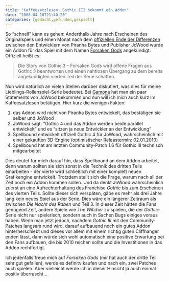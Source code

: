 ```yaml
---
title: "Kaffeesatzlesen: Gothic III bekommt ein Addon"
date: "2008-04-16T21:40:20"
categories: [gedacht,gefunden,gespielt]
---
```


So "schnell" kann es gehen: Anderthalb Jahre nach Erscheinen des Originalspiels und einen Monat nach dem [offiziellen Ende der Differenzen](http://www.worldofgothic.de/gothic4/index.php?go=interview21) zwischen den Entwicklern von Piranha Bytes und Publisher JoWood wurde ein Addon für das Spiel mit dem Namen [Forsaken Gods](http://www.jowood.com/?lang=de&site=1&iid=12833) angekündigt. Offiziell heißt es:

> Die Story von Gothic 3 – Forsaken Gods wird offene Fragen aus Gothic 3 beantworten und einen nahtlosen Übergang zu dem bereits angekündigten vierten Teil der Serie schaffen.

Nun wird natürlich an vielen Stellen darüber diskutiert, was dies für meine Lieblings-Rollenspiel-Serie bedeutet. Bei [Gamona](http://www.gamona.de/pc/article/detail/id-ein_add_on_zu_gothic_3_wer_macht_denn_so_629389/start-1.htm) hat man ein paar Statements von JoWood bekommen und nun will ich mich auch kurz im Kaffeesatzlesen betätigen. Hier kurz die wenigen Fakten:

<ol>
  <li>das Addon wird nicht von Piranha Bytes entwickelt, das bestätigen sie selber und JoWood</li>
  <li>JoWood sagt: "Gothic 4 und das Addon werden beide parallel entwickelt" und es "sitzen ja neue Entwickler an der Entwicklung"</li>
  <li>Spellbound entwickelt offiziell Gothic 4 für JoWood, wahrscheinlich mit einer gekauften 3D-Engine (optimistischer Releastermin: 02.01.2010)</li>
  <li>Spellbound hat am letzten Community-Patch 1.6 für Gothic III technisch mitgearbeitet</li>
</ol>

Dies deutet für mich darauf hin, dass Spellbound an dem Addon arbeitet, denn warum sollten sie sich sonst in die Technik des dritten Teils einarbeiten - der vierte wird schließlich mit einer komplett neuen Grafikengine entwickelt. Trotzdem stellt sich die Frage, warum nach all der Zeit noch ein Addon kommen sollen. Und da denkt JoWood wahrscheinlich zuerst an eine Aufrechterhaltung des Franchise *Gothic* bis zum Erscheinen des vierten Teils. Sollte dieser sich verspäten, gäbe es mehr als drei Jahre lang kein neues Spiel aus der Serie. Dies wäre ein längerer Zeitraum als zwischen *Die Nacht des Raben* und Teil 3. In dieser Zeit hätten die Fans genügend Zeit, andere Spiele wie *The Witcher* zu spielen, die der *Gothic*-Serie nicht nur spielerisch, sondern auch in Sachen Bugs einiges voraus haben. Wenn man jetzt jedoch, nachdem *Gothic III* mit den Community-Patches langsam rund wird, darauf aufbauend noch ein gutes Addon hinterherschiebt und dieses vor allem mit einem richtig guten Cliffhanger enden lässt, dann würde sich wohl automatisch eine positive Erwartung bei den Fans aufbauen, die bis 2010 reichen sollte und die Investitionen in das Addon rechtfertigt.

Ich jedenfalls freue mich auf *Forsaken Gods* (mir hat auch der dritte Teil sehr gut gefallen), werde es definitv kaufen und nach ein, zwei Patches auch spielen. Aber vielleicht werde ich in dieser Hinsicht ja auch einmal positiv überrascht...
